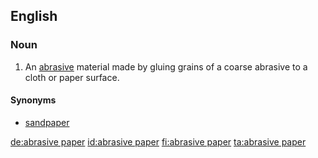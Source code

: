 ==English==

===Noun===
{{en-noun|-}}

# An [[abrasive]] material made by gluing grains of a coarse abrasive to a cloth or paper surface.

====Synonyms====
*[[sandpaper]]

[[de:abrasive paper]]
[[id:abrasive paper]]
[[fi:abrasive paper]]
[[ta:abrasive paper]]
